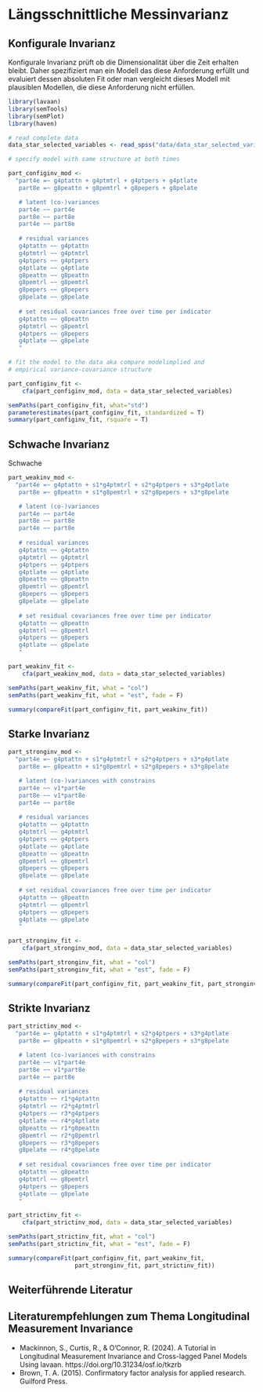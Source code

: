 # Längsschnittliche Messinvarianz

## Konfigurale Invarianz
Konfigurale Invarianz prüft ob die Dimensionalität über die Zeit erhalten bleibt. Daher spezifiziert man ein Modell das diese Anforderung erfüllt und evaluiert dessen absoluten Fit oder man vergleicht dieses Modell mit plausiblen Modellen, die diese Anforderung nicht erfüllen.
```r
library(lavaan)
library(semTools)
library(semPlot)
library(haven)

# read complete data
data_star_selected_variables <- read_spss("data/data_star_selected_variables.sav")

# specify model with same structure at both times

part_configinv_mod <- 
  "part4e =~ g4ptattn + g4ptmtrl + g4ptpers + g4ptlate
   part8e =~ g8peattn + g8pemtrl + g8pepers + g8pelate

   # latent (co-)variances
   part4e ~~ part4e
   part8e ~~ part8e
   part4e ~~ part8e
   
   # residual variances
   g4ptattn ~~ g4ptattn
   g4ptmtrl ~~ g4ptmtrl
   g4ptpers ~~ g4ptpers
   g4ptlate ~~ g4ptlate
   g8peattn ~~ g8peattn
   g8pemtrl ~~ g8pemtrl
   g8pepers ~~ g8pepers
   g8pelate ~~ g8pelate
   
   # set residual covariances free over time per indicator
   g4ptattn ~~ g8peattn
   g4ptmtrl ~~ g8pemtrl
   g4ptpers ~~ g8pepers
   g4ptlate ~~ g8pelate
   "

# fit the model to the data aka compare modelimplied and
# empirical variance-covariance structure

part_configinv_fit <- 
    cfa(part_configinv_mod, data = data_star_selected_variables)

semPaths(part_configinv_fit, what="std")
parameterestimates(part_configinv_fit, standardized = T)
summary(part_configinv_fit, rsquare = T)
```

## Schwache Invarianz
Schwache 
```r
part_weakinv_mod <- 
  "part4e =~ g4ptattn + s1*g4ptmtrl + s2*g4ptpers + s3*g4ptlate 
   part8e =~ g8peattn + s1*g8pemtrl + s2*g8pepers + s3*g8pelate

   # latent (co-)variances
   part4e ~~ part4e
   part8e ~~ part8e
   part4e ~~ part8e
   
   # residual variances
   g4ptattn ~~ g4ptattn
   g4ptmtrl ~~ g4ptmtrl
   g4ptpers ~~ g4ptpers
   g4ptlate ~~ g4ptlate
   g8peattn ~~ g8peattn
   g8pemtrl ~~ g8pemtrl
   g8pepers ~~ g8pepers
   g8pelate ~~ g8pelate
   
   # set residual covariances free over time per indicator
   g4ptattn ~~ g8peattn
   g4ptmtrl ~~ g8pemtrl
   g4ptpers ~~ g8pepers
   g4ptlate ~~ g8pelate
   "

part_weakinv_fit <- 
    cfa(part_weakinv_mod, data = data_star_selected_variables)

semPaths(part_weakinv_fit, what = "col")
semPaths(part_weakinv_fit, what = "est", fade = F)

summary(compareFit(part_configinv_fit, part_weakinv_fit))
```



## Starke Invarianz
```r
part_stronginv_mod <- 
  "part4e =~ g4ptattn + s1*g4ptmtrl + s2*g4ptpers + s3*g4ptlate 
   part8e =~ g8peattn + s1*g8pemtrl + s2*g8pepers + s3*g8pelate

   # latent (co-)variances with constrains
   part4e ~~ v1*part4e
   part8e ~~ v1*part8e
   part4e ~~ part8e
   
   # residual variances
   g4ptattn ~~ g4ptattn
   g4ptmtrl ~~ g4ptmtrl
   g4ptpers ~~ g4ptpers
   g4ptlate ~~ g4ptlate
   g8peattn ~~ g8peattn
   g8pemtrl ~~ g8pemtrl
   g8pepers ~~ g8pepers
   g8pelate ~~ g8pelate
   
   # set residual covariances free over time per indicator
   g4ptattn ~~ g8peattn
   g4ptmtrl ~~ g8pemtrl
   g4ptpers ~~ g8pepers
   g4ptlate ~~ g8pelate
   "

part_stronginv_fit <- 
    cfa(part_stronginv_mod, data = data_star_selected_variables)

semPaths(part_stronginv_fit, what = "col")
semPaths(part_stronginv_fit, what = "est", fade = F)

summary(compareFit(part_configinv_fit, part_weakinv_fit, part_stronginv_fit))
```


## Strikte Invarianz
```r
part_strictinv_mod <- 
  "part4e =~ g4ptattn + s1*g4ptmtrl + s2*g4ptpers + s3*g4ptlate 
   part8e =~ g8peattn + s1*g8pemtrl + s2*g8pepers + s3*g8pelate

   # latent (co-)variances with constrains
   part4e ~~ v1*part4e
   part8e ~~ v1*part8e
   part4e ~~ part8e
   
   # residual variances
   g4ptattn ~~ r1*g4ptattn
   g4ptmtrl ~~ r2*g4ptmtrl
   g4ptpers ~~ r3*g4ptpers
   g4ptlate ~~ r4*g4ptlate
   g8peattn ~~ r1*g8peattn
   g8pemtrl ~~ r2*g8pemtrl
   g8pepers ~~ r3*g8pepers
   g8pelate ~~ r4*g8pelate
   
   # set residual covariances free over time per indicator
   g4ptattn ~~ g8peattn
   g4ptmtrl ~~ g8pemtrl
   g4ptpers ~~ g8pepers
   g4ptlate ~~ g8pelate
   "

part_strictinv_fit <- 
    cfa(part_strictinv_mod, data = data_star_selected_variables)

semPaths(part_strictinv_fit, what = "col")
semPaths(part_strictinv_fit, what = "est", fade = F)

summary(compareFit(part_configinv_fit, part_weakinv_fit, 
                   part_stronginv_fit, part_strictinv_fit))
```


## Weiterführende Literatur
:::{.callout-note collapse=false appearance='default' icon=true}
## Literaturempfehlungen zum Thema Longitudinal Measurement Invariance
* Mackinnon, S., Curtis, R., & O’Connor, R. (2024). A Tutorial in Longitudinal Measurement Invariance and Cross-lagged Panel Models Using lavaan. https://doi.org/10.31234/osf.io/tkzrb
* Brown, T. A. (2015). Confirmatory factor analysis for applied research. Guilford Press.
:::